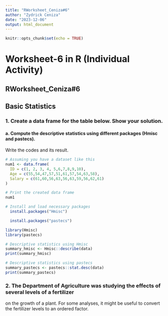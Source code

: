 ---
title: "RWorksheet_Ceniza#6"
author: "Zydrick Ceniza"
date: "2023-12-06"
output: html_document
---

```{r setup, include=FALSE}
knitr::opts_chunk$set(echo = TRUE)
```

# Worksheet-6 in R (Individual Activity)
## RWorksheet_Ceniza#6

## Basic Statistics
### 1. Create a data frame for the table below. Show your solution.

#### a. Compute the descriptive statistics using different packages (Hmisc and pastecs).
Write the codes and its result.
```{r}
# Assuming you have a dataset like this
num1 <- data.frame(
  ID = c(1, 2, 3, 4, 5,6,7,8,9,10),
  Age = c(55,54,47,57,51,61,57,54,63,58),
  Salary = c(61,60,56,63,56,63,59,56,62,61)
)

# Print the created data frame
num1

# Install and load necessary packages
  install.packages("Hmisc")

  install.packages("pastecs")

library(Hmisc)
library(pastecs)

# Descriptive statistics using Hmisc
summary_hmisc <- Hmisc::describe(data)
print(summary_hmisc)

# Descriptive statistics using pastecs
summary_pastecs <- pastecs::stat.desc(data)
print(summary_pastecs)


```

### 2. The Department of Agriculture was studying the effects of several levels of a fertilizer
on the growth of a plant. For some analyses, it might be useful to convert the fertilizer
levels to an ordered factor.